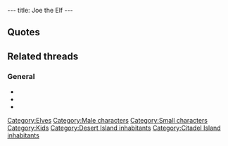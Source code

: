 ---
title: Joe the Elf
---

{{Character|
Name=Joe the Elf|
Image=DVJOE.jpg|
Race=[[Elf]]|
Gender=Male|
Size=Small|
Age=Kid}}

==Quotes==
{{Quote|
Quote=Thanks for opening the grotto. My name is Joe the Elf. I was locked up here because I wasn't meant to be in the story, there might have been some bugs in the game!|
Character=Joe the Elf}}
{{Quote|
Quote=You're too aggressive! Come back later when you've calmed down.|
Character=Joe the Elf}}
{{Quote|
Quote=Ow, you crazy or what? You don't deserve to be an elf, give me your membership card!|
Character=Joe the Elf}}
{{Quote|
Quote=No thanks, seems to be OK now...|
Character=Joe the Elf}}
{{Quote|
Quote=Hey Twinsen! It's me, Joe!! I don't feel too good. Couldn't you do something for me?|
Character=Joe the Elf}}
{{Quote|
Quote=But... it's... Twinsen! Yo, Twinsen! It's me, Joe the Elf! Your old friend! Good to see you again!!!|
Character=Joe the Elf}}
{{Quote|
Quote=Hey, Twinsen, great bumping into you! Say, you don't seem all that buddy-buddy with the locals! Soon as they heard your name, they jumped you, knocked you out, and stole your wizard's costume. And now, we're in jail.|
Character=Joe the Elf}}
{{Quote|
Quote=Actually I was with the wizards when the Esmers invited them to this planet. Now, they're being held captive by the emperor and claim the Esmers want to kidnap the children of Twinsun. I got scared, so I left, and found you there.|
Character=Joe the Elf}}
{{Quote|
Quote=They say the Esmers left for our planet to kidnap Twinsun's children! They say nothing can be done, but I still have hope. I'm sure you will succeed in reaching the astroport to steal a shuttle and go save those children!!!|
Character=Joe the Elf}}

==Related threads==
===General===
* {{thread|id=8802|title=Mysterious quote}}
* {{thread|id=7689|title="the Elf"}}
* {{thread|id=6418|title=Elves and magic powers}}

{{Stub}}

[[Category:Elves]]
[[Category:Male characters]]
[[Category:Small characters]]
[[Category:Kids]]
[[Category:Desert Island inhabitants]]
[[Category:Citadel Island inhabitants]]